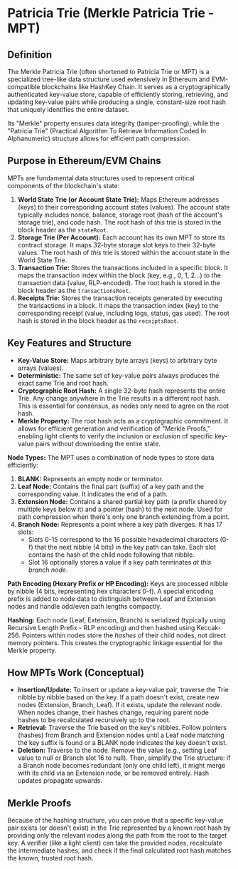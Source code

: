 
# Patricia Trie (Merkle Patricia Trie - MPT)

## Definition

The Merkle Patricia Trie (often shortened to Patricia Trie or MPT) is a specialized tree-like data structure used extensively in Ethereum and EVM-compatible blockchains like HashKey Chain. It serves as a cryptographically authenticated key-value store, capable of efficiently storing, retrieving, and updating key-value pairs while producing a single, constant-size root hash that uniquely identifies the entire dataset.

Its "Merkle" property ensures data integrity (tamper-proofing), while the "Patricia Trie" (Practical Algorithm To Retrieve Information Coded In Alphanumeric) structure allows for efficient path compression.

## Purpose in Ethereum/EVM Chains

MPTs are fundamental data structures used to represent critical components of the blockchain's state:

1.  **World State Trie (or Account State Trie):** Maps Ethereum addresses (keys) to their corresponding account states (values). The account state typically includes nonce, balance, storage root (hash of the account's storage trie), and code hash. The root hash of *this* trie is stored in the block header as the `stateRoot`.
2.  **Storage Trie (Per Account):** Each account has its own MPT to store its contract storage. It maps 32-byte storage slot keys to their 32-byte values. The root hash of *this* trie is stored within the account state in the World State Trie.
3.  **Transaction Trie:** Stores the transactions included in a specific block. It maps the transaction index within the block (key, e.g., 0, 1, 2...) to the transaction data (value, RLP-encoded). The root hash is stored in the block header as the `transactionsRoot`.
4.  **Receipts Trie:** Stores the transaction receipts generated by executing the transactions in a block. It maps the transaction index (key) to the corresponding receipt (value, including logs, status, gas used). The root hash is stored in the block header as the `receiptsRoot`.

## Key Features and Structure

*   **Key-Value Store:** Maps arbitrary byte arrays (keys) to arbitrary byte arrays (values).
*   **Deterministic:** The same set of key-value pairs always produces the exact same Trie and root hash.
*   **Cryptographic Root Hash:** A single 32-byte hash represents the entire Trie. Any change anywhere in the Trie results in a different root hash. This is essential for consensus, as nodes only need to agree on the root hash.
*   **Merkle Property:** The root hash acts as a cryptographic commitment. It allows for efficient generation and verification of "Merkle Proofs," enabling light clients to verify the inclusion or exclusion of specific key-value pairs without downloading the entire state.

**Node Types:**
The MPT uses a combination of node types to store data efficiently:

1.  **BLANK:** Represents an empty node or terminator.
2.  **Leaf Node:** Contains the final part (suffix) of a key path and the corresponding value. It indicates the end of a path.
3.  **Extension Node:** Contains a shared partial key path (a prefix shared by multiple keys below it) and a pointer (hash) to the next node. Used for path compression when there's only one branch extending from a point.
4.  **Branch Node:** Represents a point where a key path diverges. It has 17 slots:
    *   Slots 0-15 correspond to the 16 possible hexadecimal characters (0-f) that the next nibble (4 bits) in the key path can take. Each slot contains the hash of the child node following that nibble.
    *   Slot 16 optionally stores a value if a key path terminates *at this branch node*.

**Path Encoding (Hexary Prefix or HP Encoding):**
Keys are processed nibble by nibble (4 bits, representing hex characters 0-f). A special encoding prefix is added to node data to distinguish between Leaf and Extension nodes and handle odd/even path lengths compactly.

**Hashing:**
Each node (Leaf, Extension, Branch) is serialized (typically using Recursive Length Prefix - RLP encoding) and then hashed using Keccak-256. Pointers within nodes store the *hashes* of their child nodes, not direct memory pointers. This creates the cryptographic linkage essential for the Merkle property.

## How MPTs Work (Conceptual)

*   **Insertion/Update:** To insert or update a key-value pair, traverse the Trie nibble by nibble based on the key. If a path doesn't exist, create new nodes (Extension, Branch, Leaf). If it exists, update the relevant node. When nodes change, their hashes change, requiring parent node hashes to be recalculated recursively up to the root.
*   **Retrieval:** Traverse the Trie based on the key's nibbles. Follow pointers (hashes) from Branch and Extension nodes until a Leaf node matching the key suffix is found or a BLANK node indicates the key doesn't exist.
*   **Deletion:** Traverse to the node. Remove the value (e.g., setting Leaf value to null or Branch slot 16 to null). Then, simplify the Trie structure: if a Branch node becomes redundant (only one child left), it might merge with its child via an Extension node, or be removed entirely. Hash updates propagate upwards.

## Merkle Proofs

Because of the hashing structure, you can prove that a specific key-value pair exists (or doesn't exist) in the Trie represented by a known root hash by providing only the relevant nodes along the path from the root to the target key. A verifier (like a light client) can take the provided nodes, recalculate the intermediate hashes, and check if the final calculated root hash matches the known, trusted root hash. 